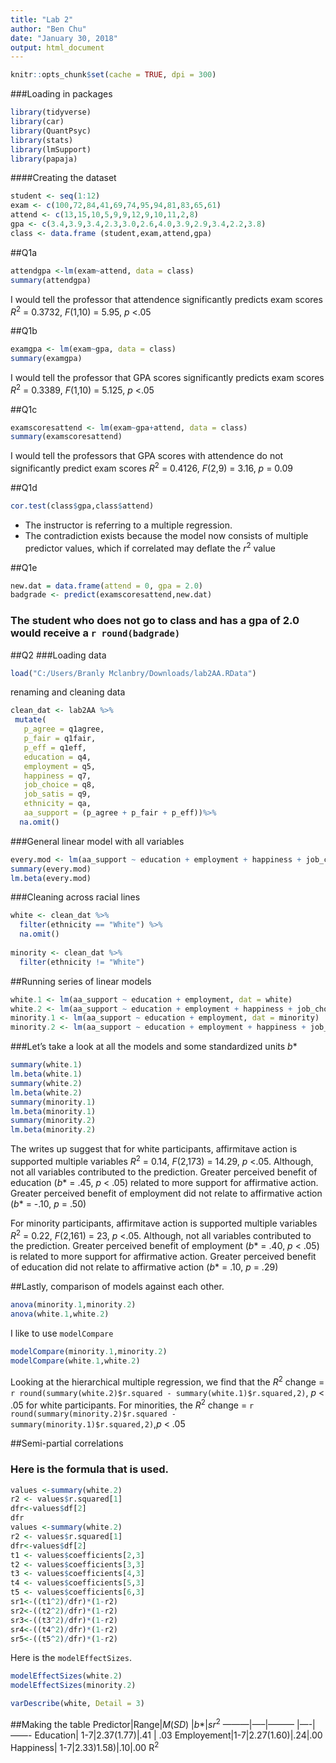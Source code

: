 ```yaml
---
title: "Lab 2"
author: "Ben Chu"
date: "January 30, 2018"
output: html_document
---
```


```r
knitr::opts_chunk$set(cache = TRUE, dpi = 300)
```

###Loading in packages
```r
library(tidyverse)
library(car)
library(QuantPsyc)
library(stats)
library(lmSupport)
library(papaja)
```

####Creating the dataset
```r
student <- seq(1:12)
exam <- c(100,72,84,41,69,74,95,94,81,83,65,61)
attend <- c(13,15,10,5,9,9,12,9,10,11,2,8)
gpa <- c(3.4,3.9,3.4,2.3,3.0,2.6,4.0,3.9,2.9,3.4,2.2,3.8)
class <- data.frame (student,exam,attend,gpa)
```

##Q1a
```r
attendgpa <-lm(exam~attend, data = class)
summary(attendgpa)
```
I would tell the professor that attendence significantly predicts exam scores *R*^2^ = 0.3732, *F*(1,10) = 5.95, *p* <.05

##Q1b
```r
examgpa <- lm(exam~gpa, data = class)
summary(examgpa)
```
I would tell the professor that GPA scores significantly predicts exam scores *R*^2^ = 0.3389, *F*(1,10) = 5.125, *p* <.05

##Q1c
```r
examscoresattend <- lm(exam~gpa+attend, data = class)
summary(examscoresattend)
```
I would tell the professors that GPA scores with attendence do not significantly predict exam scores *R*^2^ = 0.4126, *F*(2,9) = 3.16, *p* = 0.09

##Q1d
```r
cor.test(class$gpa,class$attend)
```
* The instructor is referring to a multiple regression.
* The contradiction exists because the model now consists of multiple predictor values, which if correlated may deflate the *r*^2^ value

##Q1e
```r
new.dat = data.frame(attend = 0, gpa = 2.0)
badgrade <- predict(examscoresattend,new.dat)
```
### The student who does not go to class and has a gpa of 2.0 would receive a `r round(badgrade)`

##Q2
###Loading data
```r
load("C:/Users/Branly Mclanbry/Downloads/lab2AA.RData")
```
renaming and cleaning data
```r
clean_dat <- lab2AA %>%
 mutate(
   p_agree = q1agree,
   p_fair = q1fair,
   p_eff = q1eff,
   education = q4,
   employment = q5,
   happiness = q7,
   job_choice = q8,
   job_satis = q9,
   ethnicity = qa,
   aa_support = (p_agree + p_fair + p_eff))%>%
  na.omit()
```
###General linear model with all variables
```r
every.mod <- lm(aa_support ~ education + employment + happiness + job_choice + job_satis, dat = clean_dat)
summary(every.mod)
lm.beta(every.mod)
```
###Cleaning across racial lines
```r
white <- clean_dat %>% 
  filter(ethnicity == "White") %>%
  na.omit()
         
minority <- clean_dat %>%
  filter(ethnicity != "White")
```
##Running series of linear models
```r
white.1 <- lm(aa_support ~ education + employment, dat = white)
white.2 <- lm(aa_support ~ education + employment + happiness + job_choice + job_satis, dat = white)
minority.1 <- lm(aa_support ~ education + employment, dat = minority)
minority.2 <- lm(aa_support ~ education + employment + happiness + job_choice + job_satis, dat = minority)
```
###Let's take a look at all the models and some standardized units _b_*
```r
summary(white.1)
lm.beta(white.1)
summary(white.2)
lm.beta(white.2)
summary(minority.1)
lm.beta(minority.1)
summary(minority.2)
lm.beta(minority.2)
```
The writes up suggest that for white participants, affirmitave action is supported multiple variables *R*^2^ = 0.14, *F*(2,173) = 14.29, *p* <.05. Although, not all variables contributed to the prediction. Greater perceived benefit of education (_b_* = .45, *p* < .05) related to  more support for affirmative action. Greater perceived benefit of employment did not relate to affirmative action (_b_* = -.10, *p* = .50)

For minority participants, affirmitave action is supported multiple variables *R*^2^ = 0.22, *F*(2,161) = 23, *p* <.05. Although, not all variables contributed to the prediction. Greater perceived benefit of employment (_b_* = .40, *p* < .05) is related to  more support for affirmative action. Greater perceived benefit of education did not relate to affirmative action (_b_* = .10, *p* = .29)

##Lastly, comparison of models against each other.
```r
anova(minority.1,minority.2)
anova(white.1,white.2)
```
I like to use `modelCompare`
```r
modelCompare(minority.1,minority.2)
modelCompare(white.1,white.2)
```

Looking at the hierarchical multiple regression, we find that the _R_^2^ change = `r round(summary(white.2)$r.squared - summary(white.1)$r.squared,2)`, *p* < .05 for white participants. For minorities, the _R_^2^ change = `r  round(summary(minority.2)$r.squared - summary(minority.1)$r.squared,2)`,*p*  < .05

##Semi-partial correlations

### Here is the formula that is used.
```r
values <-summary(white.2)
r2 <- values$r.squared[1]
dfr<-values$df[2]
dfr
values <-summary(white.2)
r2 <- values$r.squared[1]
dfr<-values$df[2]
t1 <- values$coefficients[2,3]
t2 <- values$coefficients[3,3]
t3 <- values$coefficients[4,3]
t4 <- values$coefficients[5,3]
t5 <- values$coefficients[6,3]
sr1<-((t1^2)/dfr)*(1-r2)
sr2<-((t2^2)/dfr)*(1-r2)
sr3<-((t3^2)/dfr)*(1-r2)
sr4<-((t4^2)/dfr)*(1-r2)
sr5<-((t5^2)/dfr)*(1-r2)
```
Here is the `modelEffectSizes`. 
```r
modelEffectSizes(white.2)
modelEffectSizes(minority.2)
```

```r
varDescribe(white, Detail = 3)
```

##Making the table
Predictor|Range|_M_(_SD_) |_b_*|_sr_^2^
---------|-----|--------- |----|-------
Education|  1-7|2.37(1.77)|.41 | .03
Employement|1-7|2.27(1.60)|.24|.00
Happiness| 1-7|2.33)1.58)|.10|.00
R^2^